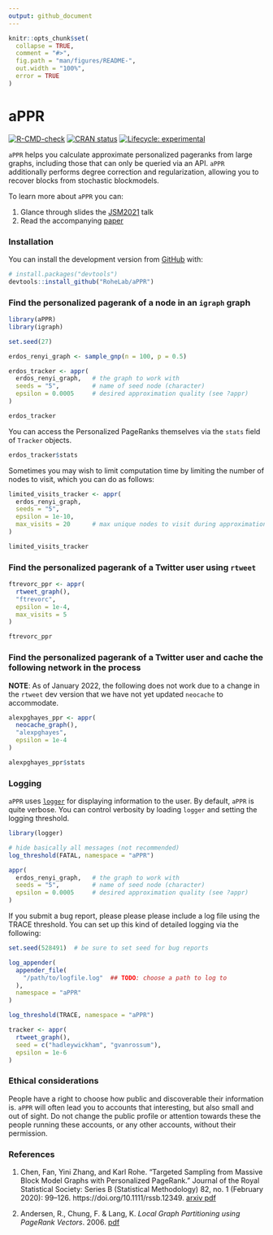 ```yaml
---
output: github_document
---
```


<!-- README.md is generated from README.Rmd. Please edit that file -->

```r
knitr::opts_chunk$set(
  collapse = TRUE,
  comment = "#>",
  fig.path = "man/figures/README-",
  out.width = "100%",
  error = TRUE
)
```

# aPPR

<!-- badges: start -->
[![R-CMD-check](https://github.com/RoheLab/aPPR/workflows/R-CMD-check/badge.svg)](https://github.com/RoheLab/aPPR/actions)
[![CRAN status](https://www.r-pkg.org/badges/version/aPPR)](https://CRAN.R-project.org/package=aPPR)
[![Lifecycle: experimental](https://img.shields.io/badge/lifecycle-experimental-orange.svg)](https://lifecycle.r-lib.org/articles/stages.html#experimental)
<!-- badges: end -->

`aPPR` helps you calculate approximate personalized pageranks from large graphs, including those that can only be queried via an API. `aPPR` additionally performs degree correction and regularization, allowing you to recover blocks from stochastic blockmodels.

To learn more about `aPPR` you can:

1. Glance through slides the [JSM2021](https://github.com/alexpghayes/JSM2021) talk
2. Read the accompanying [paper][chen]

### Installation

You can install the development version from [GitHub](https://github.com/) with:

``` r
# install.packages("devtools")
devtools::install_github("RoheLab/aPPR")
```

### Find the personalized pagerank of a node in an `igraph` graph

```r
library(aPPR)
library(igraph)

set.seed(27)

erdos_renyi_graph <- sample_gnp(n = 100, p = 0.5)

erdos_tracker <- appr(
  erdos_renyi_graph,   # the graph to work with
  seeds = "5",         # name of seed node (character)
  epsilon = 0.0005     # desired approximation quality (see ?appr)
)

erdos_tracker
```

You can access the Personalized PageRanks themselves via the `stats` field of `Tracker` objects.

```r
erdos_tracker$stats
```

Sometimes you may wish to limit computation time by limiting the number of nodes to visit, which you can do as follows:

```r
limited_visits_tracker <- appr(
  erdos_renyi_graph,   
  seeds = "5",         
  epsilon = 1e-10,     
  max_visits = 20      # max unique nodes to visit during approximation
)

limited_visits_tracker
```

### Find the personalized pagerank of a Twitter user using `rtweet`

```r
ftrevorc_ppr <- appr(
  rtweet_graph(),
  "ftrevorc",
  epsilon = 1e-4,
  max_visits = 5
)

ftrevorc_ppr
```

### Find the personalized pagerank of a Twitter user and cache the following network in the process

**NOTE**: As of January 2022, the following does not work due to a change in the `rtweet` dev version that we have not yet updated `neocache` to accommodate.

```r
alexpghayes_ppr <- appr(
  neocache_graph(),
  "alexpghayes",
  epsilon = 1e-4
)

alexpghayes_ppr$stats
```

### Logging

`aPPR` uses [`logger`](https://daroczig.github.io/logger/) for displaying information to the user. By default, `aPPR` is quite verbose. You can control verbosity by loading `logger` and setting the logging threshold.

```r
library(logger)

# hide basically all messages (not recommended)
log_threshold(FATAL, namespace = "aPPR")

appr(
  erdos_renyi_graph,   # the graph to work with
  seeds = "5",         # name of seed node (character)
  epsilon = 0.0005     # desired approximation quality (see ?appr)
)
```

If you submit a bug report, please please please include a log file using the TRACE threshold. You can set up this kind of detailed logging via the following:

```r

set.seed(528491)  # be sure to set seed for bug reports

log_appender(
  appender_file(
    "/path/to/logfile.log"  ## TODO: choose a path to log to
  ),
  namespace = "aPPR"
)

log_threshold(TRACE, namespace = "aPPR")

tracker <- appr(
  rtweet_graph(),
  seed = c("hadleywickham", "gvanrossum"),
  epsilon = 1e-6
)
```

### Ethical considerations

People have a right to choose how public and discoverable their information is. `aPPR` will often lead you to accounts that interesting, but also small and out of sight. Do not change the public profile or attention towards these the people running these accounts, or any other accounts, without their permission.

### References

1. Chen, Fan, Yini Zhang, and Karl Rohe. “Targeted Sampling from Massive Block Model Graphs with Personalized PageRank.” Journal of the Royal Statistical Society: Series B (Statistical Methodology) 82, no. 1 (February 2020): 99–126. https://doi.org/10.1111/rssb.12349. [arxiv pdf][chen]

2. Andersen, R., Chung, F. & Lang, K. *Local Graph Partitioning using PageRank Vectors*. 2006. [pdf][andersen]

[chen]: https://arxiv.org/abs/1910.12937
[andersen]: http://www.leonidzhukov.net/hse/2015/networks/papers/andersen06localgraph.pdf
